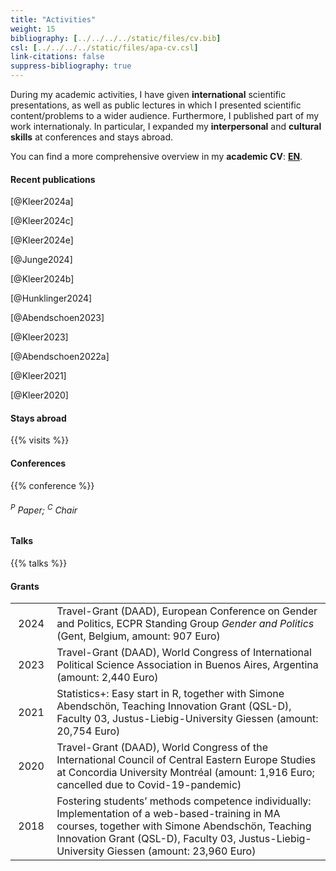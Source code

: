 ```yaml
---
title: "Activities"
weight: 15
bibliography: [../../../../static/files/cv.bib]
csl: [../../../../static/files/apa-cv.csl]
link-citations: false
suppress-bibliography: true
--- 
```


During my academic activities, I have given **international** scientific presentations, as well as public lectures in which I presented scientific content/problems to a wider audience. Furthermore, I published part of my work internationaly. In particular, I expanded my **interpersonal** and **cultural skills** at conferences and stays abroad.

You can find a more comprehensive overview in my **academic CV**: [**EN**](https://bpkleer.github.io/files/kleer-cvs-en.pdf).

#### Recent publications

[@Kleer2024a]

[@Kleer2024c]

[@Kleer2024e]

[@Junge2024]

[@Kleer2024b]

[@Hunklinger2024]

[@Abendschoen2023] 

[@Kleer2023]

[@Abendschoen2022a]

[@Kleer2021]

[@Kleer2020]

#### Stays abroad

{{% visits %}}

#### Conferences

{{% conference %}}
<h6><sup>P</sup> Paper; <sup>C</sup> Chair</h6>

#### Talks

{{% talks %}}

#### Grants

| | |
|:---:|---------------------------------|
| 2024 | Travel-Grant (DAAD), European Conference on Gender and Politics, ECPR Standing Group *Gender and Politics* (Gent, Belgium, amount: 907 Euro) |
| 2023 | Travel-Grant (DAAD), World Congress of International Political Science Association in Buenos Aires, Argentina (amount: 2,440 Euro) |
| 2021 | Statistics+: Easy start in R, together with Simone Abendschön, Teaching Innovation Grant (QSL-D), Faculty 03, Justus-Liebig-University Giessen (amount: 20,754 Euro) |
| 2020 | Travel-Grant (DAAD), World Congress of the International Council of Central Eastern Europe Studies at Concordia University Montréal (amount: 1,916 Euro; cancelled due to Covid-19-pandemic) |
| 2018 | Fostering students’ methods competence individually: Implementation of a web-based-training in MA courses, together with Simone Abendschön, Teaching Innovation Grant (QSL-D), Faculty 03, Justus-Liebig-University Giessen (amount: 23,960 Euro) |
